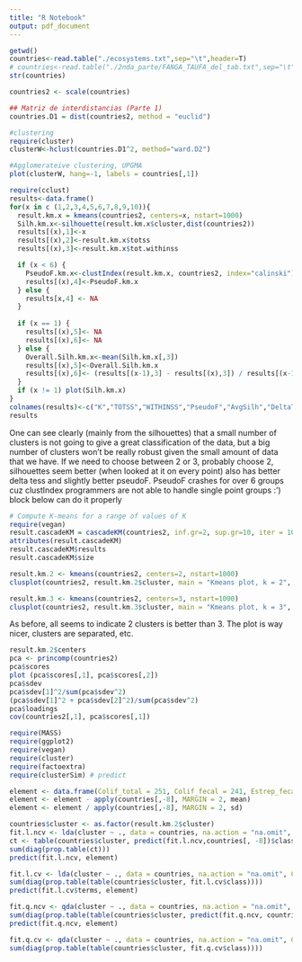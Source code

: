 ```yaml
---
title: "R Notebook"
output: pdf_document
---
```


```r
getwd()
countries<-read.table("./ecosystems.txt",sep="\t",header=T)
# countries<-read.table("./2nda_parte/FANGA_TAUFA_del_tab.txt",sep="\t",header=T)
str(countries)

countries2 <- scale(countries)

## Matriz de interdistancias (Parte 1)
countries.D1 = dist(countries2, method = "euclid")

#clustering
require(cluster)
clusterW<-hclust(countries.D1^2, method="ward.D2")

#Agglomerateive clustering, UPGMA
plot(clusterW, hang=-1, labels = countries[,1])
```

```r
require(cclust)
results<-data.frame()
for(x in c (1,2,3,4,5,6,7,8,9,10)){
  result.km.x = kmeans(countries2, centers=x, nstart=1000)
  Silh.km.x<-silhouette(result.km.x$cluster,dist(countries2))
  results[(x),1]<-x
  results[(x),2]<-result.km.x$totss
  results[(x),3]<-result.km.x$tot.withinss

  if (x < 6) {
    PseudoF.km.x<-clustIndex(result.km.x, countries2, index="calinski")
    results[(x),4]<-PseudoF.km.x
  } else {
    results[x,4] <- NA
  }
  
  if (x == 1) {
    results[(x),5]<- NA
    results[(x),6]<- NA
  } else {
    Overall.Silh.km.x<-mean(Silh.km.x[,3])
    results[(x),5]<-Overall.Silh.km.x
    results[(x),6]<- (results[(x-1),3] - results[(x),3]) / results[(x-1),3]
  }
  if (x != 1) plot(Silh.km.x)
}
colnames(results)<-c("K","TOTSS","WITHINSS","PseudoF","AvgSilh","DeltaTESS")
results
```

One can see clearly (mainly from the silhouettes) that a small number of clusters is not going to give a great classification of the data, but a big number of clusters won't be really robust given the small amount of data that we have. If we need to choose between 2 or 3, probably choose 2, silhouettes seem better (when looked at it on every point) also has better delta tess and slightly better pseudoF. PseudoF crashes for over 6 groups cuz clustIndex programmers are not able to handle single point groups :') block below can do it properly

```r
# Compute K-means for a range of values of K
require(vegan)
result.cascadeKM = cascadeKM(countries2, inf.gr=2, sup.gr=10, iter = 1000, criterion ="calinski")
attributes(result.cascadeKM)
result.cascadeKM$results
result.cascadeKM$size
```

```r
result.km.2 <- kmeans(countries2, centers=2, nstart=1000)
clusplot(countries2, result.km.2$cluster, main = "Kmeans plot, k = 2", color = TRUE, labels=2)
```

```r
result.km.3 <- kmeans(countries2, centers=3, nstart=1000)
clusplot(countries2, result.km.3$cluster, main = "Kmeans plot, k = 3", color = TRUE, labels=2)
```

As before, all seems to indicate 2 clusters is better than 3. The plot is way nicer, clusters are separated, etc.

```r
result.km.2$centers
pca <- princomp(countries2)
pca$scores
plot (pca$scores[,1], pca$scores[,2])
pca$sdev
pca$sdev[1]^2/sum(pca$sdev^2)
(pca$sdev[1]^2 + pca$sdev[2]^2)/sum(pca$sdev^2)
pca$loadings
cov(countries2[,1], pca$scores[,1])
```

```r
require(MASS)
require(ggplot2)
require(vegan)
require(cluster)
require(factoextra)
require(clusterSim) # predict

element <- data.frame(Colif_total = 251, Colif_fecal = 241, Estrep_fecal = 109, Cont_mineral = 42, Conductivitat = 25, Solids_susp = 972, DQO_M = 715)
element <- element - apply(countries[,-8], MARGIN = 2, mean)
element <- element / apply(countries[,-8], MARGIN = 2, sd)

countries$cluster <- as.factor(result.km.2$cluster)
fit.l.ncv <- lda(cluster ~ ., data = countries, na.action = "na.omit", CV = F) # Should use the non cv for prediction and the cv for analysis of the discriminant itself
ct <- table(countries$cluster, predict(fit.l.ncv,countries[, -8])$class) 
sum(diag(prop.table(ct)))
predict(fit.l.ncv, element)

fit.l.cv <- lda(cluster ~ ., data = countries, na.action = "na.omit", CV = T) # Linear and crossvalidated
sum(diag(prop.table(table(countries$cluster, fit.l.cv$class))))
predict(fit.l.cv$terms, element)

fit.q.ncv <- qda(cluster ~ ., data = countries, na.action = "na.omit", CV = F)
sum(diag(prop.table(table(countries$cluster, predict(fit.q.ncv, countries[,-8])$class))))
predict(fit.q.ncv, element)

fit.q.cv <- qda(cluster ~ ., data = countries, na.action = "na.omit", CV = T)
sum(diag(prop.table(table(countries$cluster, fit.q.cv$class))))
```

```r

```